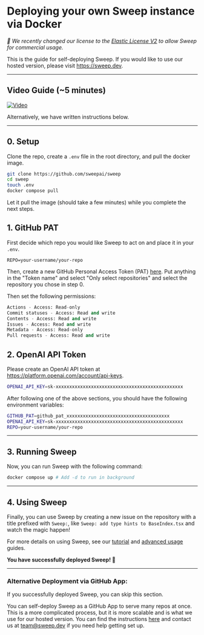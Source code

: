 # Deploying your own Sweep instance via Docker

*🎉 We recently changed our license to the&nbsp;[Elastic License V2](https://www.elastic.co/licensing/elastic-license) to allow Sweep for commercial usage.*

This is the guide for self-deploying Sweep. If you would like to use our hosted version, please visit https://sweep.dev.

---

## Video Guide (~5 minutes)

[![Video](http://img.youtube.com/vi/qEKdqwPl7Jo/0.jpg)](https://www.youtube.com/watch?v=qEKdqwPl7Jo "Deploying Sweep Video Guide")

Alternatively, we have written instructions below.

---

## 0. Setup

Clone the repo, create a `.env` file in the root directory, and pull the docker image.

```sh
git clone https://github.com/sweepai/sweep
cd sweep
touch .env
docker compose pull
```

Let it pull the image (should take a few minutes) while you complete the next steps.

## 1. GitHub PAT

First decide which repo you would like Sweep to act on and place it in your `.env`.

```
REPO=your-username/your-repo
```

Then, create a new GitHub Personal Access Token (PAT) [here](https://github.com/settings/personal-access-tokens/new). Put anything in the "Token name" and select "Only select repositories" and select the repository you chose in step 0.

Then set the following permissions:

```python
Actions - Access: Read-only
Commit statuses - Access: Read and write
Contents - Access: Read and write
Issues - Access: Read and write
Metadata - Access: Read-only
Pull requests - Access: Read and write
```

## 2. OpenAI API Token

Please create an OpenAI API token at https://platform.openai.com/account/api-keys.
```sh
OPENAI_API_KEY=sk-xxxxxxxxxxxxxxxxxxxxxxxxxxxxxxxxxxxxxxxxxxxxxxx
```

After following one of the above sections, you should have the following environment variables:
```sh
GITHUB_PAT=github_pat_xxxxxxxxxxxxxxxxxxxxxxxxxxxxxxxxxxxxxx
OPENAI_API_KEY=sk-xxxxxxxxxxxxxxxxxxxxxxxxxxxxxxxxxxxxxxxxxxxxxxx
REPO=your-username/your-repo
```

---

## 3. Running Sweep

Now, you can run Sweep with the following command:

```sh
docker compose up # Add -d to run in background
```

---

## 4. Using Sweep

Finally, you can use Sweep by creating a new issue on the repository with a title prefixed with `Sweep:`, like `Sweep: add type hints to BaseIndex.tsx` and watch the magic happen!

For more details on using Sweep, see our [tutorial](https://docs.sweep.dev/usage/tutorial) and [advanced usage](https://docs.sweep.dev/usage/advanced) guides.

**You have successfully deployed Sweep! 🚀**

---

### Alternative Deployment via GitHub App:
If you successfully deployed Sweep, you can skip this section.

You can self-deploy Sweep as a GitHub App to serve many repos at once. This is a more complicated process, but it is more scalable and is what we use for our hosted version. You can find the instructions [here](https://docs.sweep.dev/usage/self-hosting) and contact us at team@sweep.dev if you need help getting set up.
